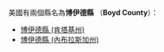 美國有兩個縣名為'''博伊德縣''' （'''Boyd County'''）：
* [[博伊德縣_(肯塔基州)|博伊德縣 (肯塔基州)]]
* [[博伊德縣_(內布拉斯加州)|博伊德縣 (內布拉斯加州)]]
{{disambig|B博伊德縣|Cat=四字县名消歧义}}